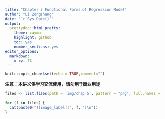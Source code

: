 ```yaml
---
title: "Chapter 5 Functional Forms of Regression Model"
author: "Li Zongzhang"
date: "`r Sys.Date()`"
output:
  prettydoc::html_pretty:
    theme: cayman
    highlight: github
    toc: yes
    number_sections: yes
editor_options:
  markdown:
    wrap: 72
---
```


```r
knitr::opts_chunk$set(echo = TRUE,comment="")
```



**注意：本讲义供学习交流使用，请勿用于商业用途**



```r


files <- list.files(path = 'img/chap 5', pattern = "png", full.names = TRUE)
 
for (f in files) {
  cat(paste0("![image_label](", f, ")\n"))
}
```


